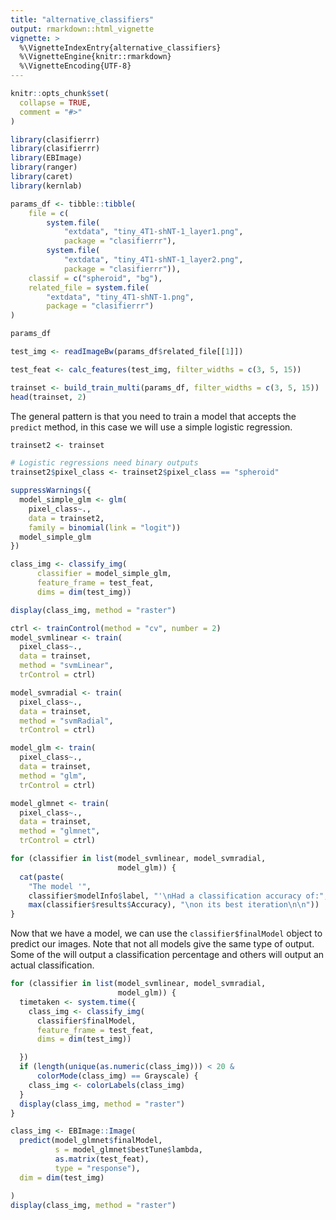 ```yaml
---
title: "alternative_classifiers"
output: rmarkdown::html_vignette
vignette: >
  %\VignetteIndexEntry{alternative_classifiers}
  %\VignetteEngine{knitr::rmarkdown}
  %\VignetteEncoding{UTF-8}
---
```


```r
knitr::opts_chunk$set(
  collapse = TRUE,
  comment = "#>"
)
```

```r
library(clasifierrr)
library(clasifierrr)
library(EBImage)
library(ranger)
library(caret)
library(kernlab)
```

```r
params_df <- tibble::tibble(
    file = c(
        system.file(
            "extdata", "tiny_4T1-shNT-1_layer1.png",
            package = "clasifierrr"),
        system.file(
            "extdata", "tiny_4T1-shNT-1_layer2.png",
            package = "clasifierrr")),
    classif = c("spheroid", "bg"),
    related_file = system.file(
        "extdata", "tiny_4T1-shNT-1.png",
        package = "clasifierrr")
)

params_df
```


```r
test_img <- readImageBw(params_df$related_file[[1]])

test_feat <- calc_features(test_img, filter_widths = c(3, 5, 15))
```


```r
trainset <- build_train_multi(params_df, filter_widths = c(3, 5, 15))
head(trainset, 2)
```

The general pattern is that you need to train a model that accepts the `predict`
method, in this case we will use a simple logistic regression.

```r
trainset2 <- trainset

# Logistic regressions need binary outputs
trainset2$pixel_class <- trainset2$pixel_class == "spheroid"

suppressWarnings({
  model_simple_glm <- glm(
    pixel_class~.,
    data = trainset2,
    family = binomial(link = "logit"))
  model_simple_glm
})

```

```r
class_img <- classify_img(
      classifier = model_simple_glm, 
      feature_frame = test_feat, 
      dims = dim(test_img))

display(class_img, method = "raster")
```


```r
ctrl <- trainControl(method = "cv", number = 2)
model_svmlinear <- train(
  pixel_class~.,
  data = trainset,
  method = "svmLinear",
  trControl = ctrl)

model_svmradial <- train(
  pixel_class~.,
  data = trainset,
  method = "svmRadial",
  trControl = ctrl)

model_glm <- train(
  pixel_class~.,
  data = trainset,
  method = "glm",
  trControl = ctrl)

model_glmnet <- train(
  pixel_class~.,
  data = trainset,
  method = "glmnet",
  trControl = ctrl)
```

```r
for (classifier in list(model_svmlinear, model_svmradial,
                        model_glm)) {
  cat(paste(
    "The model '",
    classifier$modelInfo$label, "'\nHad a classification accuracy of:",
    max(classifier$results$Accuracy), "\non its best iteration\n\n"))
}
```

Now that we have a model, we can use the `classifier$finalModel` object to
predict our images. Note that not all models give the same type of output.
Some of the will output a classification percentage and others will output an
actual classification.

```r
for (classifier in list(model_svmlinear, model_svmradial,
                        model_glm)) {
  timetaken <- system.time({
    class_img <- classify_img(
      classifier$finalModel, 
      feature_frame = test_feat, 
      dims = dim(test_img))

  })
  if (length(unique(as.numeric(class_img))) < 20 & 
      colorMode(class_img) == Grayscale) {
    class_img <- colorLabels(class_img)
  }
  display(class_img, method = "raster")
}
```

```r
class_img <- EBImage::Image(
  predict(model_glmnet$finalModel, 
          s = model_glmnet$bestTune$lambda, 
          as.matrix(test_feat), 
          type = "response"),
  dim = dim(test_img)

)
display(class_img, method = "raster")

```

